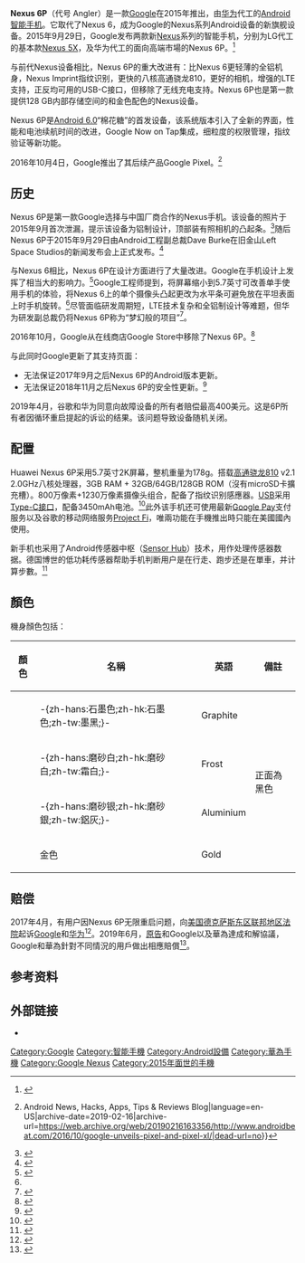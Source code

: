 {{NoteTA
| G1=IT
}}
{{Infobox Mobile
| name          = Nexus 6P
| codename      = [[釣鮟鱇|Angler]]
| image         = A Nexus 6p runs android 8.1.png
| imagesize     = 270px
| caption = 一台运行[[Android|Android]] 8.1的Nexus 6P
| developer     = [[Google|Google]]、[[Huawei|Huawei]]
| manufacturer  = [[Huawei|Huawei]] 
| series        = [[Google_Nexus|Google Nexus]]
| networks      = {{collapsible list|title=北美版
|1=GSM/EDGE: 850/900/1800/1900MHz
|2=UMTS/WCDMA: B1/2/4/5/8
|3=CDMA: BC0/1/10
|4=LTE (FDD): B2/3/4/5/7/12/13/17/25/26/29/30
|5=LTE (TDD): B41
|6=CA DL: B2-B2, B2-B4, B2-B5, B2-B12, B2-B13, B2-B17, B2-B29, B4-B4, B4-B5, B4-B13, B4-B17, B4-B29, B41-B41}}
{{collapsible list|title=国际版
|1=GSM/EDGE: 850/900/1800/1900MHz
|2=UMTS/WCDMA: B1/2/4/5/6/8/9/19
|3=TDSCDMA: 34/39
|4=CDMA: BC0/1
|5=LTE (FDD): B1/2/3/4/5/7/8/9/17/19/20/28
|6=LTE (TDD): B38/B39/40/41
|7=CA DL: B1-B5, B1-B8, B1-B19, B3-B3, B3-B5, B3-B7, B3-B8, B3-B19, B3-B20, B3-B28, B5-B7, B7-B7, B7-B20, B7-B28, B39-B39, B40-B40, B41-B41}}
| released      = {{Start date and age|2015|09|29}}
| available     = {{Collapsible list|title={{Start date|2015|09|29}}
|1={{flag|Japan}}
|2={{flag|United States}}
}}
{{Collapsible list|title={{Start date|2015|10|13}}
|1={{flag|India}}
}}
{{Collapsible list|title={{Start date|2015|10|26}}
|1={{flag|Ireland}}
|2={{flag|United Kingdom}}
}}
{{Collapsible list|title={{Start date|2015|11|2}}
|1={{flag|Canada}}
|2={{flag|Australia}}
}}
{{Collapsible list|title={{Start date|2015|11|16}}
|1={{flag|Hong Kong}}
}}
| predecessor   = [[Nexus_6|Nexus 6]]
| successor     = 
| related       = [[Nexus_5X|Nexus 5X]]（前代机种）<br>[[华为P8|华为P8]]（背面设计）
| type          = [[智能手机|智能手机]]
| dimensions    = 长度: {{convert|159.3|mm|in|abbr=on}}<br />宽度: {{convert|77.8|mm|in|abbr=on}}<br />厚度:{{convert|7.3|mm|in|abbr=on}}
| weight        = {{convert|178|g|oz|2|abbr=on}}
| os            = [[Android_Marshmallow|Android 6.0]]（官方支持升级至Android 8.1.0）
| soc           = [[Qualcomm|Qualcomm]] [[Snapdragon|Snapdragon]] 810
| cpu           =  2.0 GHz八核64位ARMv8-A
| gpu           = [[Adreno|Adreno]] 430
| memory        = 3 GB [[LPDDR4|LPDDR4]]
| storage       = 32 GB 或 64 GB 或 128 GB
| battery       = 3,450 [[毫安时|mAh]]，[[鋰離子聚合物電池|锂聚电池]]
| display       = {{convert|5.7|in|mm|abbr=on}}，2560 x 1440 (518 [[每英寸像素|ppi]]) <br>[[康寧公司|康寧]]第4代[[大猩猩玻璃|大猩猩玻璃]] WQHD [[AMOLED|AMOLED]]
| rear_camera   = 12.3[[畫素|万像素]]，f/2.0[[光圈|光圈]]，1.55µm像素尺寸，双LED闪光灯，红外激光辅助自动对焦
| front_camera  = 8[[畫素|百万像素]]，1.4µm像素尺寸，f/2.4光圈
| website       = {{url|https://www.google.com/nexus/6p}}
}}

'''Nexus 6P'''（代号 Angler）是一款[[Google|Google]]在2015年推出，由[[华为|华为]]代工的[[Android|Android]][[智能手机|智能手机]]。它取代了Nexus 6，成为Google的Nexus系列Android设备的新旗舰设备。2015年9月29日，Google发布两款新[[Google_Nexus|Nexus]]系列的智能手机，分别为LG代工的基本款[[Nexus_5X|Nexus 5X]]，及华为代工的面向高端市場的Nexus 6P。<ref>{{cite web|last1=Hall|first1=|title=谷歌发布Nexus 5X和Nexus 6P智能手机 LG和华为分别代工|url=http://tech.caijing.com.cn/20150930/3977828.shtml|accessdate=2015-09-30|date=2015-09-30|deadurl=yes|archiveurl=https://web.archive.org/web/20151001170444/http://tech.caijing.com.cn/20150930/3977828.shtml|archivedate=2015-10-01}}</ref>

与前代Nexus设备相比，Nexus 6P的重大改进有：比Nexus 6更轻薄的全铝机身，Nexus Imprint指纹识别，更快的八核高通骁龙810，更好的相机，增强的LTE支持，正反均可用的USB-C接口，但移除了无线充电支持。Nexus 6P也是第一款提供128 GB内部存储空间的和金色配色的Nexus设备。

Nexus 6P是[[Android_Marshmallow|Android 6.0]]“棉花糖”的首发设备，该系统版本引入了全新的界面，性能和电池续航时间的改进，Google Now on Tap集成，细粒度的权限管理，指纹验证等新功能。

2016年10月4日，Google推出了其后续产品Google Pixel。<ref>{{Cite web|title=Google Unveils Pixel and Pixel XL with Snapdragon 821 Chipset, Android 7.1 Nougat, and Google Assistant|url=https://www.androidbeat.com/2016/10/google-unveils-pixel-and-pixel-xl/|accessdate=2020-03-31|date=2016-10-04|work=Android Beat {{!}} Android News, Hacks, Apps, Tips & Reviews Blog|language=en-US|archive-date=2019-02-16|archive-url=https://web.archive.org/web/20190216163356/http://www.androidbeat.com/2016/10/google-unveils-pixel-and-pixel-xl/|dead-url=no}}</ref>

== 历史 ==
Nexus 6P是第一款Google选择与中国厂商合作的Nexus手机。该设备的照片于2015年9月首次泄漏，提示该设备为铝制设计，顶部装有照相机的凸起条。<ref>{{Cite web|title=[Exclusive] Leaked Images Of The New Nexus Phone Retail Boxes Confirm 'Nexus 5X' And 'Nexus 6P' Model Names|url=https://www.androidpolice.com/2015/09/22/exclusive-leaked-images-of-the-new-nexus-phone-retail-boxes-confirm-nexus-5x-and-nexus-6p-model-names/|accessdate=2020-03-31|date=2015-09-22|work=Android Police|language=en-US|archive-date=2020-05-11|archive-url=https://web.archive.org/web/20200511093613/https://www.androidpolice.com/2015/09/22/exclusive-leaked-images-of-the-new-nexus-phone-retail-boxes-confirm-nexus-5x-and-nexus-6p-model-names/|dead-url=no}}</ref>随后Nexus 6P于2015年9月29日由Android工程副总裁Dave Burke在旧金山Left Space Studios的新闻发布会上正式发布。<ref>{{Cite web|title=Google Nexus event: live updates and news from the Nexus 5X and 6P announcement|url=https://www.theverge.com/2015/9/29/9413863/google-nexus-2015-event-news-5x-6p-chromecast-android-m|accessdate=2020-03-31|date=2015-09-29|last=Staff|first=Verge|work=The Verge|language=en|archive-date=2020-08-06|archive-url=https://web.archive.org/web/20200806051004/https://www.theverge.com/2015/9/29/9413863/google-nexus-2015-event-news-5x-6p-chromecast-android-m|dead-url=no}}</ref>

与Nexus 6相比，Nexus 6P在设计方面进行了大量改进。Google在手机设计上发挥了相当大的影响力。<ref name=":0">{{Cite web|title=r/Android - Everything I learned about Nexus at the NYC Nexus Open Studio Event|url=https://www.reddit.com/r/Android/comments/3ws16x/everything_i_learned_about_nexus_at_the_nyc_nexus/|accessdate=2020-03-31|work=reddit|language=en-US|archive-date=2019-04-13|archive-url=https://web.archive.org/web/20190413194317/https://www.reddit.com/r/Android/comments/3ws16x/everything_i_learned_about_nexus_at_the_nyc_nexus/|dead-url=no}}</ref>Google工程师提到，将屏幕缩小到5.7英寸可改善单手使用手机的体验，将Nexus 6上的单个摄像头凸起更改为水平条可避免放在平坦表面上时手机旋转。<ref name=":0" />尽管面临研发周期短，LTE技术复杂和全铝制设计等难题，但华为研发副总裁仍将Nexus 6P称为“梦幻般的项目”<ref>{{Cite web|title=HUAWEI exec Nexus 6P 'a dream,' but also a challenging one|url=https://consumer.huawei.com/en/press/media-coverage/2015/hw-462400/|accessdate=2020-03-31|work=consumer.huawei.com|archive-date=2018-06-20|archive-url=https://web.archive.org/web/20180620074340/https://consumer.huawei.com/en/press/media-coverage/2015/hw-462400/|dead-url=yes}}</ref>。

2016年10月，Google从在线商店Google Store中移除了Nexus 6P。<ref>{{Cite web|title=Nexus 5X and 6P removed from Google Store, NVIDIA Shield and VR headsets gone too|url=https://www.androidpolice.com/2016/10/04/nexus-5x-6p-removed-google-store-nvidia-shield-vr-headsets-gone/|accessdate=2020-04-01|date=2016-10-04|work=Android Police|language=en-US|archive-date=2018-07-14|archive-url=https://web.archive.org/web/20180714151141/https://www.androidpolice.com/2016/10/04/nexus-5x-6p-removed-google-store-nvidia-shield-vr-headsets-gone/|dead-url=no}}</ref>

与此同时Google更新了其支持页面：

* 无法保证2017年9月之后Nexus 6P的Android版本更新。
* 无法保证2018年11月之后Nexus 6P的安全性更新。<ref>{{Cite web|title=Learn when you'll get Android updates on Pixel phones & Nexus devices - Nexus Help|url=https://support.google.com/nexus/answer/4457705?hl=en#nexus_devices|accessdate=2020-04-01|work=support.google.com|archive-date=2020-04-04|archive-url=https://web.archive.org/web/20200404091612/https://support.google.com/nexus/answer/4457705?hl=en#nexus_devices|dead-url=no}}</ref>

2019年4月，谷歌和华为同意向故障设备的所有者赔偿最高400美元。这是6P所有者因循环重启提起的诉讼的结果。该问题导致设备随机关闭。

== 配置 ==

Huawei Nexus 6P采用5.7英寸2K屏幕，整机重量为178g。搭载[[高通|高通]][[驍龍|骁龙810]] v2.1 2.0GHz八核处理器，3GB RAM + 32GB/64GB/128GB ROM（沒有microSD卡擴充槽）。800万像素+1230万像素摄像头组合，配备了指纹识别感應器。[[USB|USB]]采用[[USB_3.1|Type-C接口]]，配备3450mAh电池。<ref>{{cite web|url=https://support.google.com/nexus/answer/6102470|title=Nexus 技術規格|accessdate=2015-11-04|archive-date=2016-04-28|archive-url=https://web.archive.org/web/20160428151417/https://support.google.com/nexus/answer/6102470|dead-url=no}}</ref>此外该手机还可使用最新[[Google_Pay|Google Pay]]支付服务以及谷歌的移动网络服务[[Project_Fi|Project Fi]]，唯兩功能在手機推出時只能在美國國內使用。

新手机也采用了Android传感器中枢（[[Sensor_Hub|Sensor Hub]]）技术，用作处理传感器数据。德国博世的低功耗传感器帮助手机判断用户是在行走、跑步还是在單車，并计算步數。<ref>{{cite web|url=http://www.ithome.com/html/android/179726.htm|title=谷歌推出Nexus 5X/6P：加大安卓控制权追赶苹果|work=[[IT之家|IT之家]]|accessdate=September 29, 2015|archive-date=2015-10-01|archive-url=https://web.archive.org/web/20151001041656/http://www.ithome.com/html/android/179726.htm|dead-url=no}}</ref>

==顏色==
機身顏色包括：
{| class="wikitable"
|-
!顏色!!名稱!!英語!!備註
|-
|bgcolor="#373536"| || -{zh-hans:石墨色;zh-hk:石墨色;zh-tw:墨黑;}- ||Graphite|| rowspan="4" |正面為黑色
|-
|bgcolor="#FFFFFF"| || -{zh-hans:磨砂白;zh-hk:磨砂白;zh-tw:霜白;}-     ||Frost
|-
|bgcolor="#D3D3D3"| || -{zh-hans:磨砂银;zh-hk:磨砂銀;zh-tw:鋁灰;}-      ||Aluminium
|-
|bgcolor="#ba9e84"| || 金色      ||Gold
|}

== 赔偿 ==
2017年4月，有用户因Nexus 6P无限重启问题，向[[美国德克萨斯东区联邦地区法院|美国德克萨斯东区联邦地区法院]]起诉[[Google|Google]]和[[华为|华为]]<ref>{{Cite web |url=https://www.cnbeta.com/articles/tech/605427.htm |title=继Nexus 5X之后 Nexus 6P也因无限重启问题遭诉讼 |accessdate=2019-06-13 |archive-date=2017-06-29 |archive-url=https://web.archive.org/web/20170629124021/http://www.cnbeta.com/articles/tech/605427.htm |dead-url=no }}</ref>。2019年6月，[[原告|原告]]和Google以及華為達成和解協議，Google和華為針對不同情況的用戶做出相應賠償<ref>{{Cite web |url=https://news.mydrivers.com/1/630/630522.htm |title=谷歌正式开始补偿Nexus 6P重启门和电池门用户：最高赔400美元 |accessdate=2019-06-13 |archive-date=2019-10-18 |archive-url=https://web.archive.org/web/20191018220831/https://news.mydrivers.com/1/630/630522.htm |dead-url=no }}</ref>。

==参考资料==
{{reflist}}

==外部链接==
*{{官方网站|https://www.google.com/nexus/6p|Nexus 6P}}

{{Nexus}}
{{Android}}
{{Google Inc.}}
{{华为}}
[[Category:Google|Category:Google]]
[[Category:智能手機|Category:智能手機]]
[[Category:Android設備|Category:Android設備]]
[[Category:華為手機|Category:華為手機]]
[[Category:Google_Nexus|Category:Google Nexus]]
[[Category:2015年面世的手機|Category:2015年面世的手機]]